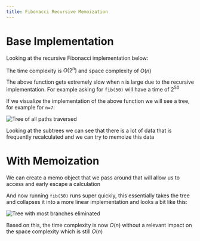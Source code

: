 ---
title: Fibonacci Recursive Memoization
---


# Base Implementation

Looking at the recursive Fibonacci implementation below:

<Snippet path="dynamic-programming/memoization/fib.ts" />

The time complexity is $O(2^n)$ and space complexity of $O(n)$

The above function gets extremely slow when `n` is large due to the recursive implementation. For example asking for `fib(50)` will have a time of $2^50$

If we visualize the implementation of the above function we will see a tree, for example for `n=7`:

![Tree of all paths traversed](@assets/fib-tree.png)

Looking at the subtrees we can see that there is a lot of data that is frequently recalculated and we can try to memoize this data

# With Memoization

We can create a memo object that we pass around that will allow us to access and early escape a calculation

<Snippet path="dynamic-programming/memoization/fib-memo.ts" />

And now running `fib(50)` runs super quickly, this essentially takes the tree and collapses it into a more linear implementation and looks a bit like this:

![Tree with most branches eliminated](@assets/fib-memo.png)

Based on this, the time complexity is now $O(n)$ without a relevant impact on the space complexity which is still $O(n)$
